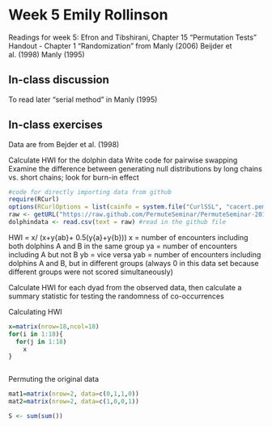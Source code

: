Week 5 Emily Rollinson
========================================================
Readings for week 5:
Efron and Tibshirani, Chapter 15 "Permutation Tests"
Handout - Chapter 1 "Randomization" from Manly (2006)
Beijder et al. (1998)
Manly (1995)

In-class discussion
--------------------------------------------------------
To read later
"serial method" in Manly (1995)

In-class exercises
--------------------------------------------------------
Data are from Bejder et al. (1998)

Calculate HWI for the dolphin data
Write code for pairwise swapping
Examine the difference between generating null distributions by long chains vs. short chains; look for burn-in effect

```r
#code for directly importing data from github
require(RCurl)
options(RCurlOptions = list(cainfo = system.file("CurlSSL", "cacert.pem", package = "RCurl")))
raw <- getURL("https://raw.github.com/PermuteSeminar/PermuteSeminar-2014/master/Week-5/Dolphin+data.csv") #insert the  raw URL for the data file on github here
dolphindata <- read.csv(text = raw) #read in the github file
```


HWI = x/ (x+y{ab}+ 0.5(y{a}+y{b}))
x = number of encounters including both dolphins A and B in the same group
ya = number of encounters including A but not B
yb = vice versa
yab = number of encounters including dolphins A and B, but in different groups (always 0 in this data set because different groups were not scored simultaneously)

Calculate HWI for each dyad from the observed data, then calculate a summary statistic for testing the randomness of co-occurrences

Calculating HWI
```r

x=matrix(nrow=18,ncol=18)
for(i in 1:18){
  for(j in 1:18)
    x
}



```



Permuting the original data
```r
mat1=matrix(nrow=2, data=c(0,1,1,0))
mat2=matrix(nrow=2, data=c(1,0,0,1))
```

```r

S <- sum(sum())
```